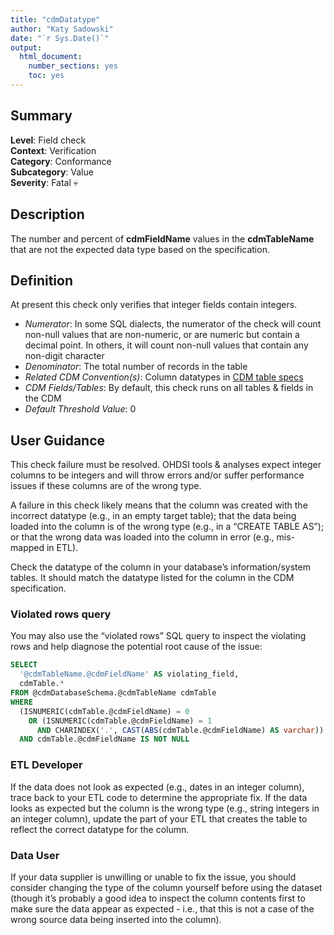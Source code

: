 ```yaml
---
title: "cdmDatatype"
author: "Katy Sadowski"
date: "`r Sys.Date()`"
output:
  html_document:
    number_sections: yes
    toc: yes
---
```


## Summary

**Level**: Field check\
**Context**: Verification\
**Category**: Conformance\
**Subcategory**: Value\
**Severity**: Fatal &#x1F480;\

## Description
The number and percent of **cdmFieldName** values in the **cdmTableName** that are not the expected data type based on the specification.

## Definition
At present this check only verifies that integer fields contain integers.

- *Numerator*: In some SQL dialects, the numerator of the check will count non-null values that are non-numeric, or are numeric but contain a decimal point. In others, it will count non-null values that contain any non-digit character
- *Denominator*: The total number of records in the table
- *Related CDM Convention(s)*: Column datatypes in [CDM table specs](https://ohdsi.github.io/CommonDataModel/index.html)
- *CDM Fields/Tables*: By default, this check runs on all tables & fields in the CDM
- *Default Threshold Value*: 0

## User Guidance
This check failure must be resolved. OHDSI tools & analyses expect integer columns to be integers and will throw errors and/or suffer performance issues if these columns are of the wrong type.

A failure in this check likely means that the column was created with the incorrect datatype (e.g., in an empty target table); that the data being loaded into the column is of the wrong type (e.g., in a “CREATE TABLE AS”); or that the wrong data was loaded into the column in error (e.g., mis-mapped in ETL).

Check the datatype of the column in your database’s information/system tables. It should match the datatype listed for the column in the CDM specification.

### Violated rows query
You may also use the "violated rows” SQL query to inspect the violating rows and help diagnose the potential root cause of the issue:

```sql
SELECT  
  '@cdmTableName.@cdmFieldName' AS violating_field,  
  cdmTable.*  
FROM @cdmDatabaseSchema.@cdmTableName cdmTable 
WHERE  
  (ISNUMERIC(cdmTable.@cdmFieldName) = 0  
    OR (ISNUMERIC(cdmTable.@cdmFieldName) = 1  
      AND CHARINDEX('.', CAST(ABS(cdmTable.@cdmFieldName) AS varchar)) != 0)) 
  AND cdmTable.@cdmFieldName IS NOT NULL 
```

### ETL Developer
If the data does not look as expected (e.g., dates in an integer column), trace back to your ETL code to determine the appropriate fix. If the data looks as expected but the column is the wrong type (e.g., string integers in an integer column), update the part of your ETL that creates the table to reflect the correct datatype for the column. 

### Data User
If your data supplier is unwilling or unable to fix the issue, you should consider changing the type of the column yourself before using the dataset (though it’s probably a good idea to inspect the column contents first to make sure the data appear as expected - i.e., that this is not a case of the wrong source data being inserted into the column).